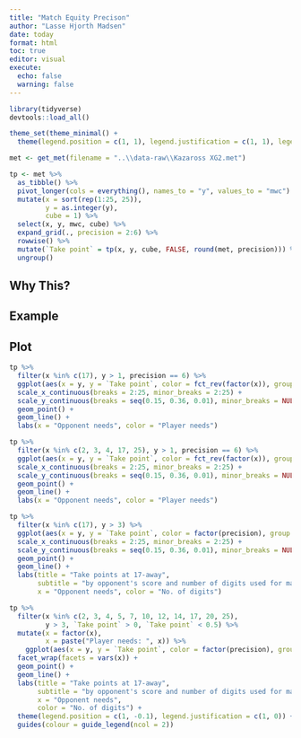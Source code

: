 ```yaml
---
title: "Match Equity Precison"
author: "Lasse Hjorth Madsen"
date: today 
format: html
toc: true
editor: visual
execute:
  echo: false
  warning: false
---
```


```r
library(tidyverse)
devtools::load_all()

theme_set(theme_minimal() +
  theme(legend.position = c(1, 1), legend.justification = c(1, 1), legend.background = element_rect(fill = "white", color = NA)))

met <- get_met(filename = "..\\data-raw\\Kazaross XG2.met")

tp <- met %>% 
  as_tibble() %>% 
  pivot_longer(cols = everything(), names_to = "y", values_to = "mwc") %>% 
  mutate(x = sort(rep(1:25, 25)),
         y = as.integer(y),
         cube = 1) %>%
  select(x, y, mwc, cube) %>%
  expand_grid(., precision = 2:6) %>% 
  rowwise() %>% 
  mutate(`Take point` = tp(x, y, cube, FALSE, round(met, precision))) %>% 
  ungroup()
```

## Why This?

## Example

## Plot

```r
tp %>% 
  filter(x %in% c(17), y > 1, precision == 6) %>% 
  ggplot(aes(x = y, y = `Take point`, color = fct_rev(factor(x)), group = x)) +
  scale_x_continuous(breaks = 2:25, minor_breaks = 2:25) +
  scale_y_continuous(breaks = seq(0.15, 0.36, 0.01), minor_breaks = NULL) +
  geom_point() +
  geom_line() +
  labs(x = "Opponent needs", color = "Player needs") 
```

```r
tp %>% 
  filter(x %in% c(2, 3, 4, 17, 25), y > 1, precision == 6) %>% 
  ggplot(aes(x = y, y = `Take point`, color = fct_rev(factor(x)), group = x)) +
  scale_x_continuous(breaks = 2:25, minor_breaks = 2:25) +
  scale_y_continuous(breaks = seq(0.15, 0.36, 0.01), minor_breaks = NULL) +
  geom_point() +
  geom_line() +
  labs(x = "Opponent needs", color = "Player needs") 
```

```r
tp %>% 
  filter(x %in% c(17), y > 3) %>% 
  ggplot(aes(x = y, y = `Take point`, color = factor(precision), group = precision)) +
  scale_x_continuous(breaks = 2:25, minor_breaks = 2:25) +
  scale_y_continuous(breaks = seq(0.15, 0.36, 0.01), minor_breaks = NULL) +
  geom_point() +
  geom_line() +
  labs(title = "Take points at 17-away",
       subtitle = "by opponent's score and number of digits used for match equities",
       x = "Opponent needs", color = "No. of digits") 
```
```r
tp %>% 
  filter(x %in% c(2, 3, 4, 5, 7, 10, 12, 14, 17, 20, 25), 
         y > 3, `Take point` > 0, `Take point` < 0.5) %>%
  mutate(x = factor(x),
         x = paste("Player needs: ", x)) %>% 
    ggplot(aes(x = y, y = `Take point`, color = factor(precision), group = precision)) +
  facet_wrap(facets = vars(x)) +
  geom_point() +
  geom_line() +
  labs(title = "Take points at 17-away",
       subtitle = "by opponent's score and number of digits used for match equities",
       x = "Opponent needs", 
       color = "No. of digits") +
  theme(legend.position = c(1, -0.1), legend.justification = c(1, 0)) +
  guides(colour = guide_legend(ncol = 2))
```
